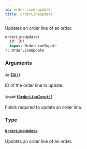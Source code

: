 ```yaml
---
id: order-line-update
title: orderLineUpdate
---
```


Updates an order line of an order.

```graphql
orderLineUpdate(
  id: ID!
  input: OrderLineInput!
): OrderLineUpdate

```

### Arguments

#### `id` ([`ID!`](/developer/api-reference/scalars/id.mdx))

ID of the order line to update.

#### `input` ([`OrderLineInput!`](/developer/api-reference/inputs/order-line-input.mdx))

Fields required to update an order line.

### Type

#### [`OrderLineUpdate`](/developer/api-reference/objects/order-line-update.mdx)

Updates an order line of an order.
